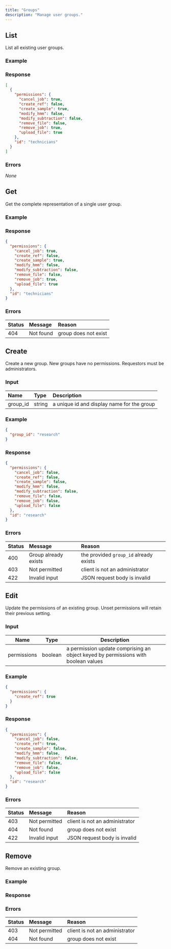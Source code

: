```yaml
---
title: "Groups"
description: "Manage user groups."
---
```



## List

List all existing user groups.

<Endpoint method="GET" path="/api/groups" />

### Example

<Request method="GET" path="/api/groups" />

### Response

<Response status="200 OK">

```json
[
  {
    "permissions": {
      "cancel_job": true,
      "create_ref": false,
      "create_sample": true,
      "modify_hmm": false,
      "modify_subtraction": false,
      "remove_file": false,
      "remove_job": true,
      "upload_file": true
    },
    "id": "technicians"
  }
]
```

</Response>

### Errors

_None_

## Get

Get the complete representation of a single user group.

<Endpoint method="GET" path="/api/groups/:id" />

### Example

<Request method="GET" path="/api/groups/technicians" />

### Response

<Response status="200 OK">

```json
{
  "permissions": {
    "cancel_job": true,
    "create_ref": false,
    "create_sample": true,
    "modify_hmm": false,
    "modify_subtraction": false,
    "remove_file": false,
    "remove_job": true,
    "upload_file": true
  },
  "id": "technicians"
}
```

</Response>

### Errors

| Status | Message   | Reason               |
| :----- | :-------- | :------------------- |
| 404  | Not found | group does not exist |

## Create

<Administrator />

Create a new group. New groups have no permissions. Requestors must be administrators.

<Endpoint method="POST" path="/api/groups" />

### Input

| Name     | Type   | Description                                |
| :------- | :----- | :----------------------------------------- |
| group_id | string | a unique id and display name for the group |

### Example

<Request method="POST" path="/api/groups">

```json
{
  "group_id": "research"
}
```

</Request>

### Response

<Response status="201 Created">

```json
{
  "permissions": {
    "cancel_job": false,
    "create_ref": false,
    "create_sample": false,
    "modify_hmm": false,
    "modify_subtraction": false,
    "remove_file": false,
    "remove_job": false,
    "upload_file": false
  },
  "id": "research"
}
```

</Response>

### Errors

| Status | Message              | Reason                                 |
| :----- | :------------------- | :------------------------------------- |
| 400  | Group already exists | the provided `group_id` already exists |
| 403  | Not permitted        | client is not an administrator         |
| 422  | Invalid input        | JSON request body is invalid           |

## Edit

<Administrator />

Update the permissions of an existing group. Unset permissions will retain their previous setting.

<Endpoint method="PATCH" path="/api/groups/:id" />

### Input

| Name        | Type    | Description                                                                       |
| ----------- | ------- | --------------------------------------------------------------------------------- |
| permissions | boolean | a permission update comprising an object keyed by permissions with boolean values |

### Example

<Request method="PATCH" path="/api/groups/research">

```json
{
  "permissions": {
    "create_ref": true
  }
}
```

</Request>

### Response

<Response status="200 OK">

```json
{
  "permissions": {
    "cancel_job": false,
    "create_ref": true,
    "create_sample": false,
    "modify_hmm": false,
    "modify_subtraction": false,
    "remove_file": false,
    "remove_job": false,
    "upload_file": false
  },
  "id": "research"
}
```

</Response>

### Errors

| Status | Message       | Reason                         |
| :----- | :------------ | :----------------------------- |
| 403  | Not permitted | client is not an administrator |
| 404  | Not found     | group does not exist           |
| 422  | Invalid input | JSON request body is invalid   |

## Remove

<Administrator />

Remove an existing group.

<Endpoint method="DELETE" path="/api/groups/:id" />

### Example

<Request method="DELETE" path="/api/groups/foobar" />

### Response

<Response status="204 No Content" />

### Errors

| Status | Message       | Reason                         |
| :----- | :------------ | :----------------------------- |
| 403  | Not permitted | client is not an administrator |
| 404  | Not found     | group does not exist           |
